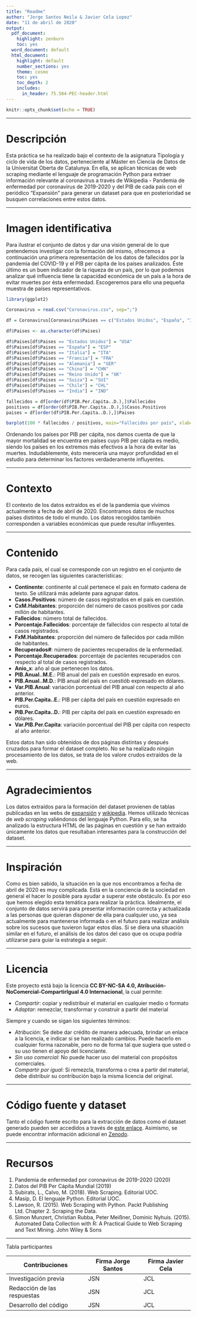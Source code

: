 ```yaml
---
title: "Readme"
author: "Jorge Santos Neila & Javier Cela Lopez"
date: "11 de abril de 2020"
output:
  pdf_document:
    highlight: zenburn
    toc: yes
  word_document: default
  html_document:
    highlight: default
    number_sections: yes
    theme: cosmo
    toc: yes
    toc_depth: 2
    includes:
      in_header: 75.584-PEC-header.html
---
```


```r
knitr::opts_chunk$set(echo = TRUE)
```

******
# Descripción
Esta práctica se ha realizado bajo el contexto de la asignatura Tipología y ciclo de vida de los datos, perteneciente al Máster en Ciencia de Datos de la Universitat Oberta de Catalunya. En ella, se aplican técnicas de web scraping mediante el lenguaje de programación Python para extraer información relevante al coronavirus a través de Wikipedia - Pandemia de enfermedad por coronavirus de 2019-2020 y del PIB de cada país con el periódico "Expansión" para generar un dataset para que en posterioridad se busquen correlaciones entre estos datos.

******
# Imagen identificativa

Para ilustrar el conjunto de datos y dar una visión general de lo que pretendemos investigar con la formación del mismo, ofrecemos a continuación una primera representación de los datos de fallecidos por la pandemia del COVID-19 y el PIB per cápita de los países analizados. Éste último es un buen indicador de la riqueza de un país, por lo que podemos analizar qué influencia tiene la capacidad económica de un país a la hora de evitar muertes por ésta enfermedad. Escogeremos para ello una pequeña muestra de países representativos.

```r

library(ggplot2)

Coronavirus = read.csv("Coronavirus.csv", sep=";")

df = Coronavirus[Coronavirus$Paises == c("Estados Unidos", "España", "Italia", "Francia", "Alemania", "China", "Reino Unido", "Suiza", "Chile", "India"), c("Paises", "Casos.Positivos", "Fallecidos", "PIB.Per.Capita..D.")]

df$Paises <- as.character(df$Paises)

df$Paises[df$Paises == "Estados Unidos"] = "USA"
df$Paises[df$Paises == "España"] = "ESP"
df$Paises[df$Paises == "Italia"] = "ITA"
df$Paises[df$Paises == "Francia"] = "FRA"
df$Paises[df$Paises == "Alemania"] = "GER"
df$Paises[df$Paises == "China"] = "CHN"
df$Paises[df$Paises == "Reino Unido"] = "UK"
df$Paises[df$Paises == "Suiza"] = "SUI"
df$Paises[df$Paises == "Chile"] = "CHL"
df$Paises[df$Paises == "India"] = "IND"

fallecidos = df[order(df$PIB.Per.Capita..D.),]$Fallecidos
positivos = df[order(df$PIB.Per.Capita..D.),]$Casos.Positivos
paises = df[order(df$PIB.Per.Capita..D.),]$Paises

barplot(100 * fallecidos / positivos, main="Fallecidos por país", xlab="País", ylab="Porcentaje de fallecidos", names.arg=paises)

```

Ordenando los países por PIB per cápita, nos damos cuenta de que la mayor mortalidad se encuentra en países cuyo PIB per cápita es medio, siendo los países en los extremos más efectivos a la hora de evitar las muertes. Indudablemente, ésto merecería una mayor profundidad en el estudio para determinar los factores verdaderamente influyentes.

******
# Contexto

El contexto de los datos extraídos es el de la pandemia que vivimos actualmente a fecha de abril de 2020. Encontramos datos de muchos países distintos de todo el mundo. Los datos recogidos también corresponden a variables económicas que puede resultar influyentes.


******
# Contenido

Para cada país, el cual se corresponde con un registro en el conjunto de datos, se recogen las siguientes características:

* **Continente**: continente al cuál pertenece el país en formato cadena de texto. Se utilizará más adelante para agrupar datos.
* **Casos.Positivos**: número de casos registrados en el país en cuestión.  
* **CxM.Habitantes**: proporción del número de casos positivos por cada millón de habitantes.  
* **Fallecidos**: número total de fallecidos.  
* **Porcentaje.Fallecidos**: porcentaje de fallecidos con respecto al total de casos registrados.  
* **FxM.Habitantes**: proporción del número de fallecidos por cada millón de habitantes.  
* **Recuperados#**: número de pacientes recuperados de la enfermedad.  
* **Porcentaje.Recuperados**: porcentaje de pacientes recuperados con respecto al total de casos registrados.  
* **Anio_x**: año al que pertenecen los datos.  
* **PIB.Anual..M.E.**: PIB anual del país en cuestión expresado en euros.  
* **PIB.Anual..M.D.**: PIB anual del país en cuestiób expresado en dólares.  
* **Var.PIB.Anual**: variación porcentual del PIB anual con respecto al año anterior.  
* **PIB.Per.Capita..E.**: PIB per cápita del país en cuestión expresado en euros.  
* **PIB.Per.Capita..D.**: PIB per cápita del país en cuestión expresado en dólares.  
* **Var.PIB.Per.Capita**: variación porcentual del PIB per cápita con respecto al año anterior.  

Estos datos han sido obtenidos de dos páginas distintas y después cruzados para formar el dataset completo. No se ha realizado ningún procesamiento de los datos, se trata de los valore crudos extraídos de la web.

******
# Agradecimientos

Los datos extraídos para la formación del dataset provienen de tablas publicadas en las webs de [expansión](https://datosmacro.expansion.com/pib) y [wikipedia](https://es.wikipedia.org/wiki/Pandemia_de_enfermedad_por_coronavirus_de_2019-2020). Hemos utilizado técnicas de *web scraping* valiéndonos del lenguaje Python. Para ello, se ha analizado la estructura HTML de las páginas en cuestión y se han extraído únicamente los datos que resultaban interesantes para la construcción del dataset.


******
# Inspiración

Como es bien sabido, la situación en la que nos encontramos a fecha de abril de 2020 es muy complicada. Está en la conciencia de la sociedad en general el hacer lo posible para ayudar a superar este obstáculo. Es por eso que hemos elegido esta temática para realizar la práctica. Idealmente, el conjunto de datos servirá para presentar información correcta y actualizada a las personas que quieran disponer de ella para cualquier uso, ya sea actualmente para mantenerse informada o en el futuro para realizar análisis sobre los sucesos que tuvieron lugar estos días. Si se diera una situación similar en el futuro, el análisis de los datos del caso que os ocupa podría utilizarse para guiar la estrategia a seguir.


******
# Licencia

Este proyecto está bajo la licencia **CC BY-NC-SA 4.0, Atribución-NoComercial-CompartirIgual 4.0 Internacional**, la cual permite:

* *Compartir*: copiar y redistribuir el material en cualquier medio o formato
* *Adaptar*: remezclar, transformar y construir a partir del material

Siempre y cuando se sigan los siguientes términos:

* *Atribución*: Se debe dar crédito de manera adecuada, brindar un enlace a la licencia, e indicar si se han realizado cambios. Puede hacerlo en cualquier forma razonable, pero no de forma tal que sugiera que usted o su uso tienen el apoyo del licenciante.
* *Sin uso comercial*: No puede hacer uso del material con propósitos comerciales.
* *Compartir por igual*: Si remezcla, transforma o crea a partir del material, debe distribuir su contribución bajo la misma licencia del original.

******
# Código fuente y dataset

Tanto el código fuente escrito para la extracción de datos como el dataset generado pueden ser accedidos a través de [este enlace](https://github.com/JorgeSaNel/PRA-1-Coronavirus-). Asimismo, se puede encontrar información adicional en [Zenodo](https://zenodo.org/record/3749003#.XpM7pshLjIU).

******
# Recursos

1. Pandemia de enfermedad por coronavirus de 2019-2020 (2020)
2. Datos del PIB Per Cápita Mundial (2019)
3. Subirats, L., Calvo, M. (2018). Web Scraping. Editorial UOC.
4. Masip, D. El lenguaje Python. Editorial UOC.
5. Lawson, R. (2015). Web Scraping with Python. Packt Publishing Ltd. Chapter 2. Scraping the Data.
6. Simon Munzert, Christian Rubba, Peter Meißner, Dominic Nyhuis. (2015). Automated Data Collection with R: A Practical Guide to Web Scraping and Text Mining. John Wiley & Sons

******
Tabla participantes

 **Contribuciones** |  **Firma Jorge Santos** |  **Firma Javier Cela** | 
----------------------| ----------------------|------------------------|
Investigación previa | JSN | JCL
Redacción de las respuestas | JSN | JCL
Desarrollo del código | JSN | JCL